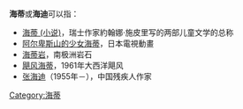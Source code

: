 '''海蒂'''或'''海迪'''可以指：

*[[海蒂_(小说)|海蒂 (小说)]]，瑞士作家約翰娜·施皮里写的两部儿童文学的总称
*[[阿尔卑斯山的少女海蒂|阿尔卑斯山的少女海蒂]]，日本電視動畫
*[[海蒂岩|海蒂岩]]，南极洲岩石
*[[飓风海蒂|飓风海蒂]]，1961年大西洋飓风
*[[张海迪|张海迪]]（1955年－），中国残疾人作家

{{Disambig|Cat=二字消歧义}}
[[Category:海蒂|Category:海蒂]]